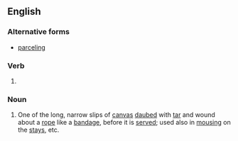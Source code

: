 ==English==

===Alternative forms===
* [[parceling]]

===Verb===
{{head|en|verb form}}

# {{lb|en|British}} {{present participle of|en|parcel|nocat=1}}

===Noun===
{{en-noun}}

# {{lb|en|nautical}} One of the long, narrow slips of [[canvas]] [[daub]]ed with [[tar]] and wound about a [[rope]] like a [[bandage]], before it is [[serve]]d; used also in [[mousing]] on the [[stay]]s, etc.

{{Webster 1913|parceling}}